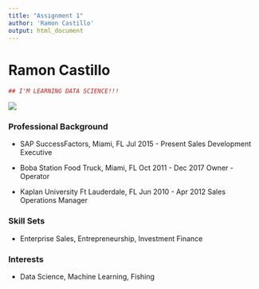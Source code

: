 ```yaml
---
title: "Assignment 1"
author: 'Ramon Castillo'
output: html_document
---
```

# Ramon Castillo

```r
## I'M LEARNING DATA SCIENCE!!!
```

![](RamonCastillo.JPG)

### Professional Background

* SAP SuccessFactors, Miami, FL Jul 2015 - Present
  Sales Development Executive

* Boba Station Food Truck, Miami, FL  Oct 2011 - Dec 2017
  Owner - Operator

* Kaplan University Ft Lauderdale, FL Jun 2010 - Apr 2012
  Sales Operations Manager

### Skill Sets
* Enterprise Sales, Entrepreneurship, Investment Finance

### Interests
* Data Science, Machine Learning, Fishing








